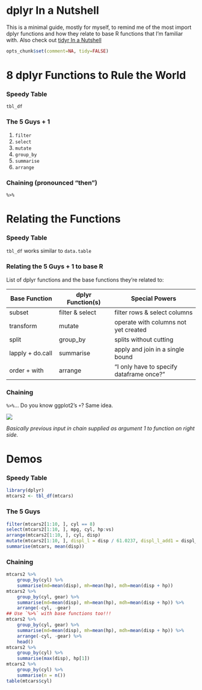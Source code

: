 dplyr In a Nutshell
===

This is a minimal guide, mostly for myself, to remind me of the most import dplyr functions and how they relate to base R functions that I'm familiar with. Also check out [tidyr In a Nutshell](https://github.com/trinker/tidyr_in_a_nutshell)

```r
opts_chunk$set(comment=NA, tidy=FALSE)
```

# 8 dplyr Functions to Rule the World

### Speedy Table

`tbl_df`


### The 5 Guys + 1

1. `filter`
2. `select`
3. `mutate`
4. `group_by`
5. `summarise`
6. `arrange`

### Chaining (pronounced "then")

`%>%`

# Relating the Functions

### Speedy Table 

`tbl_df` works similar to `data.table` 

### Relating the 5 Guys + 1 to base R

List of dplyr functions and the base functions they're related to:

Base Function    | dplyr Function(s) | Special Powers
-----------------|-------------------|-----------------------------
subset           |  filter & select  | filter rows & select columns
transform        |  mutate           | operate with columns not yet created
split            |  group_by         | splits without cutting
lapply + do.call |  summarise        | apply and join in a single bound
order + with     |  arrange          | "I only have to specify dataframe once?"

### Chaining

`%>%`... Do you know ggplot2's `+`?  Same idea.  

![](chain.png)

*Basically previous input in chain supplied as argument 1 to function on right side.*

# Demos
### Speedy Table
```r
library(dplyr)
mtcars2 <- tbl_df(mtcars)
```

### The 5 Guys
```r
filter(mtcars2[1:10, ], cyl == 8)
select(mtcars2[1:10, ], mpg, cyl, hp:vs)
arrange(mtcars2[1:10, ], cyl, disp)
mutate(mtcars2[1:10, ], displ_l = disp / 61.0237, displ_l_add1 = displ_l + 1)
summarise(mtcars, mean(disp))
```

### Chaining

```r
mtcars2 %>%
    group_by(cyl) %>%
    summarise(md=mean(disp), mh=mean(hp), mdh=mean(disp + hp))
mtcars2 %>%
    group_by(cyl, gear) %>%
    summarise(md=mean(disp), mh=mean(hp), mdh=mean(disp + hp)) %>%
    arrange(-cyl, -gear)
## Use `%>%` with base functions too!!!
mtcars2 %>%
    group_by(cyl, gear) %>%
    summarise(md=mean(disp), mh=mean(hp), mdh=mean(disp + hp)) %>%
    arrange(-cyl, -gear) %>%
	head()
mtcars2 %>%
    group_by(cyl) %>%
    summarise(max(disp), hp[1])
mtcars2 %>%
    group_by(cyl) %>%
    summarise(n = n()) 
table(mtcars$cyl) 
```


